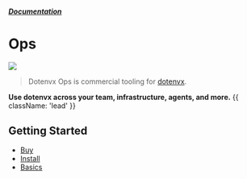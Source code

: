 
##### [Documentation](/docs)
# Ops

![](https://dotenvx.com/dotenvx-ops-banner.png)

> Dotenvx Ops is commercial tooling for [dotenvx](https://github.com/dotenvx/dotenvx).

**Use dotenvx across your team, infrastructure, agents, and more.** {{ className: 'lead' }}

## Getting Started

* [Buy](/docs/ops/buy)
* [Install](/docs/ops/install)
* [Basics](/docs/ops/quickstart)

&nbsp;
